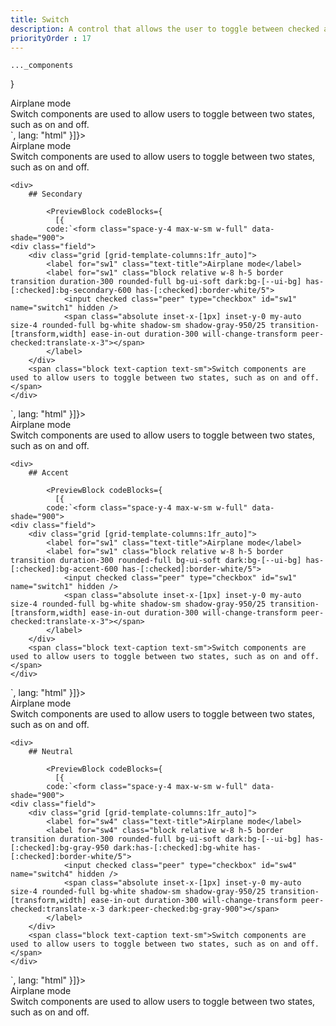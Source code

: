 ```yaml
---
title: Switch
description: A control that allows the user to toggle between checked and not checked.
priorityOrder : 17
---
```



    ..._components
}

<div className="space-y-20">
    <PreviewBlock codeBlocks={
              [{
            code:`<form class="space-y-4 max-w-sm w-full" data-shade="900">
    <div class="field">
        <div class="grid [grid-template-columns:1fr_auto]">
            <label for="sw1" class="text-title">Airplane mode</label>
            <label for="sw1" class="block relative w-8 h-5 border transition duration-300 rounded-full bg-ui-soft dark:bg-[--ui-bg] has-[:checked]:bg-primary-600 has-[:checked]:border-white/5">
                <input checked class="peer" type="checkbox" id="sw1" name="switch1" hidden />
                <span class="absolute inset-x-[1px] inset-y-0 my-auto size-4 rounded-full bg-white shadow-sm shadow-gray-950/25 transition-[transform,width] ease-in-out duration-300 will-change-transform peer-checked:translate-x-3"></span>
            </label>
        </div>
        <span class="block text-caption text-sm">Switch components are used to allow users to toggle between two states, such as on and off.</span>
    </div>
</form>`,
              lang: "html"
          }]}>
        <form class="space-y-4 max-w-sm w-full" data-shade="900">
            <div class="field">
                <div class="grid [grid-template-columns:1fr_auto]">
                    <label for="sw1" class="text-title">Airplane mode</label>
                    <label for="sw1" class="block relative w-8 h-5 border transition duration-300 rounded-full bg-ui-soft dark:bg-[--ui-bg] has-[:checked]:bg-primary-600 has-[:checked]:border-white/5">
                        <input checked class="peer" type="checkbox" id="sw1" name="switch1" hidden />
                        <span class="absolute inset-x-[1px] inset-y-0 my-auto size-4 rounded-full bg-white shadow-sm shadow-gray-950/25 transition-[transform,width] ease-in-out duration-300 will-change-transform peer-checked:translate-x-3"></span>
                    </label>
                </div>
                <span class="block text-caption text-sm">Switch components are used to allow users to toggle between two states, such as on and off.</span>
            </div>
        </form>
    </PreviewBlock>

    <div>
        ## Secondary

            <PreviewBlock codeBlocks={
              [{
            code:`<form class="space-y-4 max-w-sm w-full" data-shade="900">
    <div class="field">
        <div class="grid [grid-template-columns:1fr_auto]">
            <label for="sw1" class="text-title">Airplane mode</label>
            <label for="sw1" class="block relative w-8 h-5 border transition duration-300 rounded-full bg-ui-soft dark:bg-[--ui-bg] has-[:checked]:bg-secondary-600 has-[:checked]:border-white/5">
                <input checked class="peer" type="checkbox" id="sw1" name="switch1" hidden />
                <span class="absolute inset-x-[1px] inset-y-0 my-auto size-4 rounded-full bg-white shadow-sm shadow-gray-950/25 transition-[transform,width] ease-in-out duration-300 will-change-transform peer-checked:translate-x-3"></span>
            </label>
        </div>
        <span class="block text-caption text-sm">Switch components are used to allow users to toggle between two states, such as on and off.</span>
    </div>
</form>`,
              lang: "html"
          }]}>
            <form class="space-y-4 max-w-sm w-full" data-shade="900">
                <div class="field">
                    <div class="grid [grid-template-columns:1fr_auto]">
                        <label for="sw2" class="text-title">Airplane mode</label>
                        <label for="sw2" class="block relative w-8 h-5 border transition duration-300 rounded-full bg-ui-soft dark:bg-[--ui-bg] has-[:checked]:bg-secondary-600 has-[:checked]:border-white/5">
                            <input checked class="peer" type="checkbox" id="sw2" name="switch2" hidden />
                            <span class="absolute inset-x-[1px] inset-y-0 my-auto size-4 rounded-full bg-white shadow-sm shadow-gray-950/25 transition-[transform,width] ease-in-out duration-300 will-change-transform peer-checked:translate-x-3"></span>
                        </label>
                    </div>
                    <span class="block text-caption text-sm">Switch components are used to allow users to toggle between two states, such as on and off.</span>
                </div>
            </form>
        </PreviewBlock>
    </div>

    <div>
        ## Accent

            <PreviewBlock codeBlocks={
              [{
            code:`<form class="space-y-4 max-w-sm w-full" data-shade="900">
    <div class="field">
        <div class="grid [grid-template-columns:1fr_auto]">
            <label for="sw1" class="text-title">Airplane mode</label>
            <label for="sw1" class="block relative w-8 h-5 border transition duration-300 rounded-full bg-ui-soft dark:bg-[--ui-bg] has-[:checked]:bg-accent-600 has-[:checked]:border-white/5">
                <input checked class="peer" type="checkbox" id="sw1" name="switch1" hidden />
                <span class="absolute inset-x-[1px] inset-y-0 my-auto size-4 rounded-full bg-white shadow-sm shadow-gray-950/25 transition-[transform,width] ease-in-out duration-300 will-change-transform peer-checked:translate-x-3"></span>
            </label>
        </div>
        <span class="block text-caption text-sm">Switch components are used to allow users to toggle between two states, such as on and off.</span>
    </div>
</form>`,
              lang: "html"
          }]}>
            <form class="space-y-4 max-w-sm w-full" data-shade="900">
                <div class="field">
                    <div class="grid [grid-template-columns:1fr_auto]">
                        <label for="sw3" class="text-title">Airplane mode</label>
                        <label for="sw3" class="block relative w-8 h-5 border transition duration-300 rounded-full bg-ui-soft dark:bg-[--ui-bg] has-[:checked]:bg-accent-600 has-[:checked]:border-white/5">
                            <input checked class="peer" type="checkbox" id="sw3" name="switch3" hidden />
                            <span class="absolute inset-x-[1px] inset-y-0 my-auto size-4 rounded-full bg-white shadow-sm shadow-gray-950/25 transition-[transform,width] ease-in-out duration-300 will-change-transform peer-checked:translate-x-3"></span>
                        </label>
                    </div>
                    <span class="block text-caption text-sm">Switch components are used to allow users to toggle between two states, such as on and off.</span>
                </div>
            </form>
        </PreviewBlock>
    </div>

    <div>
        ## Neutral

            <PreviewBlock codeBlocks={
              [{
            code:`<form class="space-y-4 max-w-sm w-full" data-shade="900">
    <div class="field">
        <div class="grid [grid-template-columns:1fr_auto]">
            <label for="sw4" class="text-title">Airplane mode</label>
            <label for="sw4" class="block relative w-8 h-5 border transition duration-300 rounded-full bg-ui-soft dark:bg-[--ui-bg] has-[:checked]:bg-gray-950 dark:has-[:checked]:bg-white has-[:checked]:border-white/5">
                <input checked class="peer" type="checkbox" id="sw4" name="switch4" hidden />
                <span class="absolute inset-x-[1px] inset-y-0 my-auto size-4 rounded-full bg-white shadow-sm shadow-gray-950/25 transition-[transform,width] ease-in-out duration-300 will-change-transform peer-checked:translate-x-3 dark:peer-checked:bg-gray-900"></span>
            </label>
        </div>
        <span class="block text-caption text-sm">Switch components are used to allow users to toggle between two states, such as on and off.</span>
    </div>
</form>`,
              lang: "html"
          }]}>
            <form class="space-y-4 max-w-sm w-full" data-shade="900">
                <div class="field">
                    <div class="grid [grid-template-columns:1fr_auto]">
                        <label for="sw4" class="text-title">Airplane mode</label>
                        <label for="sw4" class="block relative w-8 h-5 border transition duration-300 rounded-full bg-ui-soft dark:bg-[--ui-bg] has-[:checked]:bg-gray-950 dark:has-[:checked]:bg-white has-[:checked]:border-white/5">
                            <input checked class="peer" type="checkbox" id="sw4" name="switch4" hidden />
                            <span class="absolute inset-x-[1px] inset-y-0 my-auto size-4 rounded-full bg-white shadow-sm shadow-gray-950/25 transition-[transform,width] ease-in-out duration-300 will-change-transform peer-checked:translate-x-3 dark:peer-checked:bg-gray-900"></span>
                        </label>
                    </div>
                    <span class="block text-caption text-sm">Switch components are used to allow users to toggle between two states, such as on and off.</span>
                </div>
            </form>
        </PreviewBlock>
    </div>
</div>
